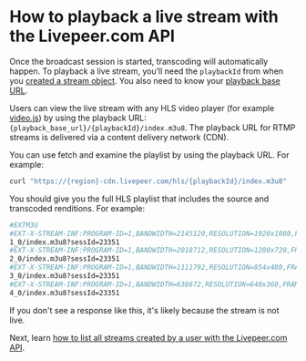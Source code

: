 
<DocsLayout title="How to playback a live stream - Livepeer.com" description="How to playback a live stream with the Livepeer.com API">


# How to playback a live stream with the Livepeer.com API

Once the broadcast session is started, transcoding will automatically happen. To
playback a live stream, you’ll need the `playbackId` from when you
[created a stream object](/docs/guides/api/create-a-stream). You also need to
know your [playback base URL](/docs/guides/api/base-urls).

Users can view the live stream with any HLS video player (for example
[video.js](https://videojs.github.io/videojs-contrib-hls/)) by using the
playback URL: `{playback_base_url}/{playbackId}/index.m3u8`. The playback URL
for RTMP streams is delivered via a content delivery network (CDN).

You can use fetch and examine the playlist by using the playback URL. For
example:

```bash
curl "https://{region}-cdn.livepeer.com/hls/{playbackId}/index.m3u8"
```

You should give you the full HLS playlist that includes the source and
transcoded renditions. For example:

```bash
#EXTM3U
#EXT-X-STREAM-INF:PROGRAM-ID=1,BANDWIDTH=2145120,RESOLUTION=1920x1080,FRAME-RATE=30,CODECS="avc1.4d4028,mp4a.40.2"
1_0/index.m3u8?sessId=23351
#EXT-X-STREAM-INF:PROGRAM-ID=1,BANDWIDTH=2018712,RESOLUTION=1280x720,FRAME-RATE=29.97,CODECS="avc1.4d401f,mp4a.40.2"
2_0/index.m3u8?sessId=23351
#EXT-X-STREAM-INF:PROGRAM-ID=1,BANDWIDTH=1111792,RESOLUTION=854x480,FRAME-RATE=29.97,CODECS="avc1.4d401f,mp4a.40.2"
3_0/index.m3u8?sessId=23351
#EXT-X-STREAM-INF:PROGRAM-ID=1,BANDWIDTH=638672,RESOLUTION=640x360,FRAME-RATE=29.97,CODECS="avc1.4d401e,mp4a.40.2"
4_0/index.m3u8?sessId=23351
```

If you don't see a response like this, it's likely because the stream is not
live.

Next, learn
[how to list all streams created by a user with the Livepeer.com API](/docs/guides/api/list-all-streams).

</DocsLayout>

